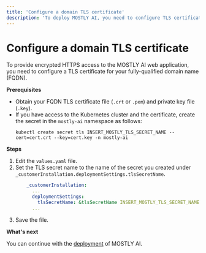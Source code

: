 ```yaml
---
title: 'Configure a domain TLS certificate'
description: 'To deploy MOSTLY AI, you need to configure TLS certificates for your fully-qualified domain name (FQDN) to enable secure access to the MOSTLY AI web app.'
---
```



# Configure a domain TLS certificate

To provide encrypted HTTPS access to the MOSTLY AI web application, you need to configure a TLS certificate for your fully-qualified domain name (FQDN).

**Prerequisites**

- Obtain your FQDN TLS certificate file (`.crt` or `.pem`) and private key file (`.key`).
- If you have access to the Kubernetes cluster and the certificate, create the secret in the `mostly-ai` namespace as follows:
  ```shell copy filename="shell" /INSERT_MOSTLY_TLS_SECRET_NAME/
  kubectl create secret tls INSERT_MOSTLY_TLS_SECRET_NAME --cert=cert.crt --key=cert.key -n mostly-ai
  ```

**Steps**

1. Edit the `values.yaml` file.
2. Set the TLS secret name to the name of the secret you created under `_customerInstallation.deploymentSettings.tlsSecretName`.
   ```yaml filename="values.yaml" {4} /INSERT_MOSTLY_TLS_SECRET_NAME/
       _customerInstallation:
         ...
         deploymentSettings:
           tlsSecretName: &tlsSecretName INSERT_MOSTLY_TLS_SECRET_NAME
         ...
   ```
3. Save the file.

**What's next**

You can continue with the [deployment](../deploy) of MOSTLY AI.
